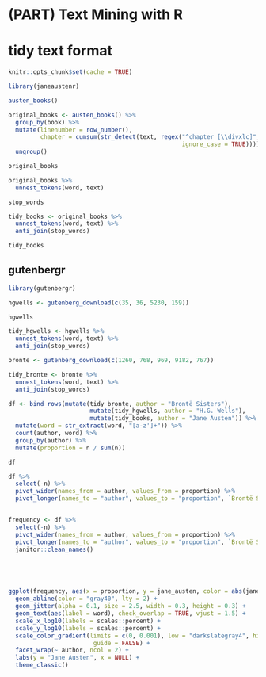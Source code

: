 
# (PART) Text Mining with R {-}

# tidy text format {#tidytextformat}  

```r
knitr::opts_chunk$set(cache = TRUE)
```


```r
library(janeaustenr)
```

```r
austen_books()
```


```r
original_books <- austen_books() %>%
  group_by(book) %>%
  mutate(linenumber = row_number(),
         chapter = cumsum(str_detect(text, regex("^chapter [\\divxlc]",
                                                 ignore_case = TRUE)))) %>%
  ungroup()

original_books
```


```r
original_books %>%
  unnest_tokens(word, text)
```

```r
stop_words 

tidy_books <- original_books %>%
  unnest_tokens(word, text) %>% 
  anti_join(stop_words)

tidy_books
```


## gutenbergr   

```r
library(gutenbergr)
```

```r
hgwells <- gutenberg_download(c(35, 36, 5230, 159))

hgwells

tidy_hgwells <- hgwells %>%
  unnest_tokens(word, text) %>%
  anti_join(stop_words)
```

```r
bronte <- gutenberg_download(c(1260, 768, 969, 9182, 767))

tidy_bronte <- bronte %>%
  unnest_tokens(word, text) %>%
  anti_join(stop_words)
```



```r
df <- bind_rows(mutate(tidy_bronte, author = "Brontë Sisters"),
                       mutate(tidy_hgwells, author = "H.G. Wells"), 
                       mutate(tidy_books, author = "Jane Austen")) %>% 
  mutate(word = str_extract(word, "[a-z']+")) %>%
  count(author, word) %>%
  group_by(author) %>% 
  mutate(proportion = n / sum(n))

df
```


```r
df %>% 
  select(-n) %>% 
  pivot_wider(names_from = author, values_from = proportion) %>%
  pivot_longer(names_to = "author", values_to = "proportion", `Brontë Sisters`:`H.G. Wells`)


frequency <- df %>% 
  select(-n) %>% 
  pivot_wider(names_from = author, values_from = proportion) %>%
  pivot_longer(names_to = "author", values_to = "proportion", `Brontë Sisters`:`H.G. Wells`) %>%
  janitor::clean_names()





ggplot(frequency, aes(x = proportion, y = jane_austen, color = abs(jane_austen - proportion))) +
  geom_abline(color = "gray40", lty = 2) +
  geom_jitter(alpha = 0.1, size = 2.5, width = 0.3, height = 0.3) +
  geom_text(aes(label = word), check_overlap = TRUE, vjust = 1.5) +
  scale_x_log10(labels = scales::percent) +
  scale_y_log10(labels = scales::percent) +
  scale_color_gradient(limits = c(0, 0.001), low = "darkslategray4", high = "gray75",
                        guide = FALSE) +
  facet_wrap(~ author, ncol = 2) +
  labs(y = "Jane Austen", x = NULL) + 
  theme_classic() 
```


